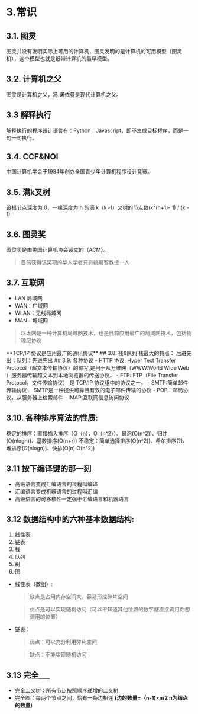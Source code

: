 # 3.常识
## 3.1. 图灵
图灵并没有发明实际上可用的计算机，图灵发明的是计算机的可用模型（图灵机），这个模型也就是纸带计算机的最早模型。
## 3.2. 计算机之父
图灵是计算机之父，冯.诺依曼是现代计算机之父。
## 3.3 解释执行
解释执行的程序设计语言有：Python，Javascript，即不生成目标程序，而是一句一句执行。
## 3.4. CCF&NOI
中国计算机学会于1984年创办全国青少年计算机程序设计竞赛。
## 3.5. 满k叉树
设根节点深度为 0，一棵深度为 h 的满 k（k>1）叉树的节点数(k^(h+1)- 1) / (k - 1) 
## 3.6. 图灵奖
图灵奖是由美国计算机协会设立的（ACM）。
> 目前获得该奖项的华人学者只有姚期智教授一人
## 3.7. 互联网
- LAN 局域网  
- WAN：广域网  
- WLAN：无线局域网  
- MAN：城域网  
> 以太网是一种计算机局域网技术，也是目前应用最广的局域网技术，包括物理层协议
<Callout emoji="⚠️">
  **TCP/IP 协议是应用最广的通讯协议**
</Callout>
## 3.8. 栈&队列 
栈最大的特点： 后进先出；队列：先进先出
## 3.9. 各种协议
- HTTP 协议: Hyper Text Transfer Protocol（超文本传输协议）的缩写,是用于从万维网（WWW:World Wide Web ）服务器传输超文本到本地浏览器的传送协议。
- FTP: FTP（File Transfer Protocol，文件传输协议） 是 TCP/IP 协议组中的协议之一。
- SMTP:简单邮件传输协议， SMTP是一种提供可靠且有效的电子邮件传输的协议
- POP：邮局协议，从服务器上检索邮件
- IMAP:互联网信息访问协议

## 3.10. 各种排序算法的性质:
稳定的排序：直接插入排序（O（n），O（n^2））、冒泡(O(n^2))、归并(O(nlogn))、基数排序(O(n+r))
不稳定：简单选择排序(O(n^2))、希尔排序(?)、堆排序(O(nlogn))、快排(O(n) O(n^2))

## 3.11 按下编译键的那一刻
- 高级语言变成汇编语言的过程叫编译
- 汇编语言变成机器语言的过程叫汇编
- 高级语言的可移植性一定强于汇编语言和机器语言


## 3.12 数据结构中的六种基本数据结构:
1. 线性表 
2. 链表 
3. 栈 
4. 队列 
5. 树
6. 图
- 线性表（数组）:
  > 缺点是占用内存空间大，容易形成碎片空间
  
  > 优点是可以实现随机访问（可以不知道其他位置的数字就直接调用你想调用的位置）

- 链表：
  > 优点：可以充分利用碎片空间
  
  > 缺点：不能实现随机访问

## 3.13 完全___
- 完全二叉树：所有节点按照顺序递增的二叉树
- 完全图：每两个节点之间，恰有一条边相连 **(边的数量=（n-1)×n/2  n为结点的数量)**


